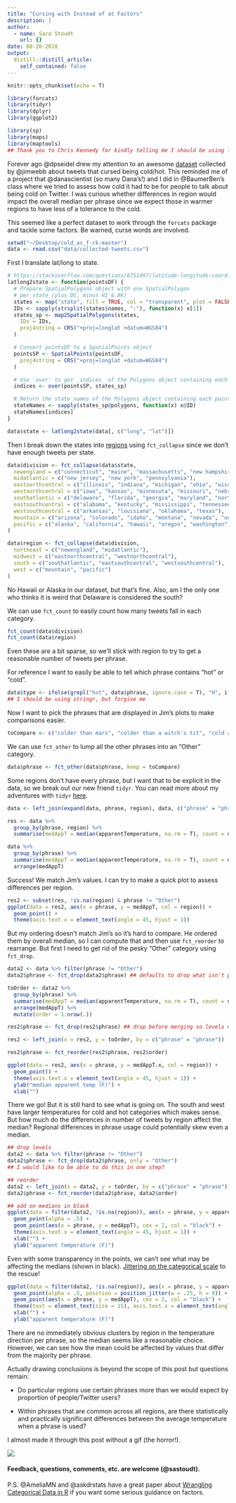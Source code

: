 ```yaml
---
title: "Cursing with Instead of at Factors"
description: |
author:
  - name: Sara Stoudt
    url: {}
date: 08-26-2018
output:
  distill::distill_article:
    self_contained: false
---
```



```r
knitr::opts_chunk$set(echo = T)
```

```r
library(forcats)
library(tidyr)
library(dplyr)
library(ggplot2)

library(sp)
library(maps)
library(maptools)
## Thank you to Chris Kennedy for kindly telling me I should be using library instead of require on my posts.
```

Forever ago @dpseidel drew my attention to an awesome [dataset](https://github.com/jimwebb/cold_as_f-ck) collected by @jimwebb about tweets that cursed being cold/hot. This reminded me of a project that @danascientist (so many Dana's!) and I did in @BaumerBen's class where we tried to assess how cold it had to be for people to talk about being cold on Twitter. I was curious whether differences in region would impact the overall median per phrase since we expect those in warmer regions to have less of a tolerance to the cold.

This seemed like a perfect dataset to work through the `forcats` package and tackle some factors. Be warned, curse words are involved.

```r
setwd("~/Desktop/cold_as_f-ck-master")
data <- read.csv("data/collected-tweets.csv")
```

First I translate lat/long to state.

```r
# https://stackoverflow.com/questions/8751497/latitude-longitude-coordinates-to-state-code-in-r
latlong2state <- function(pointsDF) {
  # Prepare SpatialPolygons object with one SpatialPolygon
  # per state (plus DC, minus HI & AK)
  states <- map("state", fill = TRUE, col = "transparent", plot = FALSE)
  IDs <- sapply(strsplit(states$names, ":"), function(x) x[1])
  states_sp <- map2SpatialPolygons(states,
    IDs = IDs,
    proj4string = CRS("+proj=longlat +datum=WGS84")
  )

  # Convert pointsDF to a SpatialPoints object
  pointsSP <- SpatialPoints(pointsDF,
    proj4string = CRS("+proj=longlat +datum=WGS84")
  )

  # Use 'over' to get _indices_ of the Polygons object containing each point
  indices <- over(pointsSP, states_sp)

  # Return the state names of the Polygons object containing each point
  stateNames <- sapply(states_sp@polygons, function(x) x@ID)
  stateNames[indices]
}

data$state <- latlong2state(data[, c("long", "lat")])
```

Then I break down the states into [regions](https://en.wikipedia.org/wiki/List_of_regions_of_the_United_States) using `fct_collapse` since we don't have enough tweets per state.

```r
data$division <- fct_collapse(data$state,
  newengland = c("connecticut", "maine", "massachusetts", "new hampshire", "rhode island", "vermont"),
  midatlantic = c("new jersey", "new york", "pennsylvania"),
  eastnorthcentral = c("illinois", "indiana", "michigan", "ohio", "wisconsin"),
  westnorthcentral = c("iowa", "kansas", "minnesota", "missouri", "nebraska", "north dakota", "south dakota"),
  southatlantic = c("delaware", "florida", "georgia", "maryland", "north carolina", "south carolina", "district of columbia", "west virginia", "virginia"),
  eastsouthcentral = c("alabama", "kentucky", "mississippi", "tennessee"),
  westsouthcentral = c("arkansas", "louisiana", "oklahoma", "texas"),
  mountain = c("arizona", "colorado", "idaho", "montana", "nevada", "new mexico", "utah", "wyoming"),
  pacific = c("alaska", "california", "hawaii", "oregon", "washington")
)

data$region <- fct_collapse(data$division,
  northeast = c("newengland", "midatlantic"),
  midwest = c("eastnorthcentral", "westnorthcentral"),
  south = c("southatlantic", "eastsouthcentral", "westsouthcentral"),
  west = c("mountain", "pacific")
)
```

No Hawaii or Alaska in our dataset, but that's fine. Also, am I the only one who thinks it is weird that Delaware is considered the south?


We can use `fct_count` to easily count how many tweets fall in each category.

```r
fct_count(data$division)
fct_count(data$region)
```

Even these are a bit sparse, so we'll stick with region to try to get a reasonable number of tweets per phrase.


For reference I want to easily be able to tell which phrase contains "hot" or "cold".

```r
data$type <- ifelse(grepl("hot", data$phrase, ignore.case = T), "H", ifelse(grepl("cold", data$phrase, ignore.case = T), "C", "O"))
## I should be using stringr, but forgive me
```


Now I want to pick the phrases that are displayed in Jim's plots to make comparisons easier.

```r
toCompare <- c("colder than mars", "colder than a witch's tit", "cold as heck", "colder than a mf", "cold as a bitch", "cold as balls", "cold as tits", "cold as fuck", "colder than my heart", "colder than a bitch", "cold as a mf", "cold as hell", "cold as ice", "hot as heck", "hotter than two rats", "hot as balls", "hotter than hell", "hot as tits", "hot as hell", "hot as fuck", "hot as shit", "hotter than satan's asshole", "hot as a mf", "hot as a bitch", "hotter than a mf", "hot as hades", "hot as dick")
```

We can use `fct_other` to lump all the other phrases into an "Other" category.

```r
data$phrase <- fct_other(data$phrase, keep = toCompare)
```

Some regions don't have every phrase, but I want that to be explicit in the data, so we break out our new friend `tidyr`. You can read more about my adventures with `tidyr` [here](https://sastoudt.github.io/blog/2018/05/16/adventures-in-tidyverse-tidyr). 

```r
data <- left_join(expand(data, phrase, region), data, c("phrase" = "phrase", "region" = "region"))

res <- data %>%
  group_by(phrase, region) %>%
  summarise(medAppT = median(apparentTemperature, na.rm = T), count = n())

data %>%
  group_by(phrase) %>%
  summarise(medAppT = median(apparentTemperature, na.rm = T), count = n()) %>%
  arrange(medAppT)
```

Success! We match Jim's values. I can try to make a quick plot to assess differences per region.



```r
res2 <- subset(res, !is.na(region) & phrase != "Other")
ggplot(data = res2, aes(x = phrase, y = medAppT, col = region)) +
  geom_point() +
  theme(axis.text.x = element_text(angle = 45, hjust = 1))
```

But my ordering doesn't match Jim's so it's hard to compare. He ordered them by overall median, so I can compute that and then use `fct_reorder` to rearrange. But first I need to get rid of the pesky "Other" category using `fct_drop`.

```r
data2 <- data %>% filter(phrase != "Other")
data2$phrase <- fct_drop(data2$phrase) ## defaults to drop what isn't present

toOrder <- data2 %>%
  group_by(phrase) %>%
  summarise(medAppT = median(apparentTemperature, na.rm = T), count = n()) %>%
  arrange(medAppT) %>%
  mutate(order = 1:nrow(.))

res2$phrase <- fct_drop(res2$phrase) ## drop before merging so levels match

res2 <- left_join(x = res2, y = toOrder, by = c("phrase" = "phrase"))

res2$phrase <- fct_reorder(res2$phrase, res2$order)

ggplot(data = res2, aes(x = phrase, y = medAppT.x, col = region)) +
  geom_point() +
  theme(axis.text.x = element_text(angle = 45, hjust = 1)) +
  ylab("median apparent temp (F)") +
  xlab("")
``` 

There we go! But it is still hard to see what is going on. The south and west have larger temperatures for cold and hot categories which makes sense. But how much do the differences in number of tweets by region affect the median? Regional differences in phrase usage could potentially skew even a median.


```r
## drop levels
data2 <- data %>% filter(phrase != "Other")
data2$phrase <- fct_drop(data2$phrase, only = "Other")
## I would like to be able to do this in one step?

## reorder
data2 <- left_join(x = data2, y = toOrder, by = c("phrase" = "phrase"))
data2$phrase <- fct_reorder(data2$phrase, data2$order)

## add on medians in black
ggplot(data = filter(data2, !is.na(region)), aes(x = phrase, y = apparentTemperature, col = region)) +
  geom_point(alpha = .5) +
  geom_point(aes(x = phrase, y = medAppT), cex = 2, col = "black") +
  theme(axis.text.x = element_text(angle = 45, hjust = 1)) +
  xlab("") +
  ylab("apparent temperature (F)")
```


Even with some transparency in the points, we can't see what may be affecting the medians (shown in black). [Jittering on the categorical scale](https://stackoverflow.com/questions/31405985/r-how-to-spread-jitter-points-with-respect-to-the-x-axis) to the rescue!

```r
ggplot(data = filter(data2, !is.na(region)), aes(x = phrase, y = apparentTemperature, col = region)) +
  geom_point(alpha = .5, position = position_jitter(w = .25, h = 0)) +
  geom_point(aes(x = phrase, y = medAppT), cex = 2, col = "black") +
  theme(text = element_text(size = 15), axis.text.x = element_text(angle = 45, hjust = 1)) +
  xlab("") +
  ylab("apparent temperature (F)")
```

There are no immediately obvious clusters by region in the temperature direction per phrase, so the median seems like a reasonable choice. However, we can see how the mean could be affected by values that differ from the majority per phrase. 

Actually drawing conclusions is beyond the scope of this post but questions remain:

- Do particular regions use certain phrases more than we would expect by proportion of people/Twitter users?

- Within phrases that are common across all regions, are there statistically and practically significant differences between the average temperature when a phrase is used?



I almost made it through this post without a gif (the horror!).

![](https://media.giphy.com/media/lz54ttf11K30Q/giphy.gif)




#### Feedback, questions, comments, etc. are welcome (@sastoudt). 

P.S. @AmeliaMN and @askdrstats have a great paper about [Wrangling Categorical Data in R](https://www.tandfonline.com/doi/abs/10.1080/00031305.2017.1356375) if you want some serious guidance on factors.
